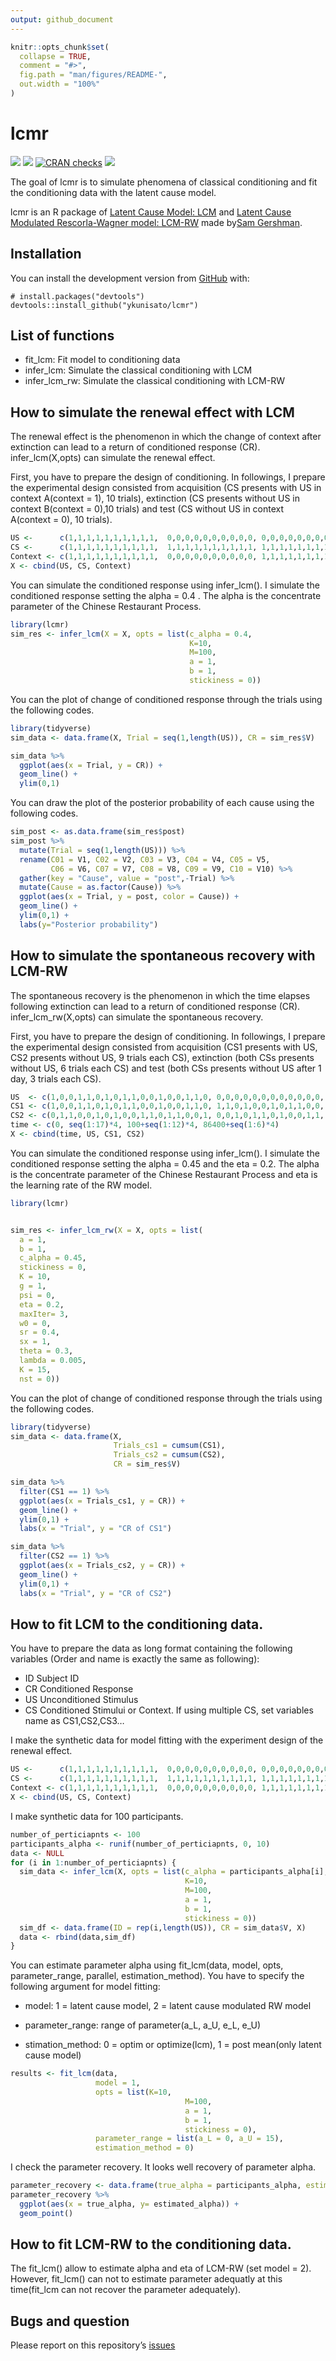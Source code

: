 ```yaml
---
output: github_document
---
```


<!-- README.md is generated from README.Rmd. Please edit that file -->

```r
knitr::opts_chunk$set(
  collapse = TRUE,
  comment = "#>",
  fig.path = "man/figures/README-",
  out.width = "100%"
)
```

# lcmr

<!-- badges: start -->
[![](https://img.shields.io/badge/devel%20version-0.3.0-blue.svg)](https://github.com/ykunisato/lcmr)
[![](https://img.shields.io/badge/lifecycle-experimental-orange.svg)](https://www.tidyverse.org/lifecycle/#experimental)
[![CRAN checks](https://cranchecks.info/badges/summary/lcmr)](https://cran.r-project.org/web/checks/check_results_lcmr.html)
[![](https://travis-ci.org/ykunisato/lcmr.svg?branch=master)](https://travis-ci.org/ykunisato/lcmr)
<!-- badges: end -->

The goal of lcmr is to simulate phenomena of classical conditioning and fit the conditioning data with the latent cause model. 

lcmr is an R package of [Latent Cause Model: LCM]( https://github.com/sjgershm/LCM) and [Latent Cause Modulated Rescorla-Wagner model: LCM-RW](https://github.com/sjgershm/memory-modification) made by[Sam Gershman](http://gershmanlab.webfactional.com/people/sam.html).


## Installation

You can install the development version from [GitHub](https://github.com/) with:

``` 
# install.packages("devtools")
devtools::install_github("ykunisato/lcmr")
```

## List of functions

- fit_lcm: Fit model to conditioning data
- infer_lcm: Simulate the classical conditioning with LCM
- infer_lcm_rw: Simulate the classical conditioning with LCM-RW


## How to simulate the renewal effect with LCM

The renewal effect is the phenomenon in which the change of context after extinction can lead to a return of conditioned response (CR). infer_lcm(X,opts) can simulate the renewal effect.

First, you have to prepare the design of conditioning. In followings, I prepare the experimental design consisted from acquisition (CS presents with US in context A(context = 1), 10 trials), extinction (CS presents without US in context B(context = 0),10 trials)  and test (CS without US in context A(context = 0), 10 trials).

```r
US <-      c(1,1,1,1,1,1,1,1,1,1,  0,0,0,0,0,0,0,0,0,0, 0,0,0,0,0,0,0,0,0,0)
CS <-      c(1,1,1,1,1,1,1,1,1,1,  1,1,1,1,1,1,1,1,1,1, 1,1,1,1,1,1,1,1,1,1)
Context <- c(1,1,1,1,1,1,1,1,1,1,  0,0,0,0,0,0,0,0,0,0, 1,1,1,1,1,1,1,1,1,1)
X <- cbind(US, CS, Context)
```

You can simulate the conditioned response using infer_lcm(). I simulate the conditioned response setting the alpha = 0.4 . The alpha is the concentrate parameter of the Chinese Restaurant Process.

```r
library(lcmr)
sim_res <- infer_lcm(X = X, opts = list(c_alpha = 0.4,
                                        K=10,
                                        M=100,
                                        a = 1,
                                        b = 1,
                                        stickiness = 0))
```

You can the plot of change of conditioned response through the trials using the following codes.

```r
library(tidyverse)
sim_data <- data.frame(X, Trial = seq(1,length(US)), CR = sim_res$V)

sim_data %>% 
  ggplot(aes(x = Trial, y = CR)) +
  geom_line() +
  ylim(0,1)
```

You can draw the plot of the posterior probability of each cause using the following codes.

```r
sim_post <- as.data.frame(sim_res$post) 
sim_post %>% 
  mutate(Trial = seq(1,length(US))) %>% 
  rename(C01 = V1, C02 = V2, C03 = V3, C04 = V4, C05 = V5,
         C06 = V6, C07 = V7, C08 = V8, C09 = V9, C10 = V10) %>% 
  gather(key = "Cause", value = "post",-Trial) %>%
  mutate(Cause = as.factor(Cause)) %>% 
  ggplot(aes(x = Trial, y = post, color = Cause)) +
  geom_line() +
  ylim(0,1) +
  labs(y="Posterior probability")
```


## How to simulate the spontaneous recovery with LCM-RW

The spontaneous recovery is the phenomenon in which the time elapses following extinction can lead to a return of conditioned response (CR). infer_lcm_rw(X,opts) can simulate the spontaneous recovery.

First, you have to prepare the design of conditioning. In followings, I prepare the experimental design consisted from acquisition (CS1 presents with US, CS2 presents without US, 9 trials each CS), extinction (both CSs presents without US, 6 trials each CS)  and test (both CSs presents without US after 1 day, 3 trials each CS).

```r
US  <- c(1,0,0,1,1,0,1,0,1,1,0,0,1,0,0,1,1,0, 0,0,0,0,0,0,0,0,0,0,0,0, 0,0,0,0,0,0)
CS1 <- c(1,0,0,1,1,0,1,0,1,1,0,0,1,0,0,1,1,0, 1,1,0,1,0,0,1,0,1,1,0,0, 1,0,0,1,1,0)
CS2 <- c(0,1,1,0,0,1,0,1,0,0,1,1,0,1,1,0,0,1, 0,0,1,0,1,1,0,1,0,0,1,1, 0,1,1,0,0,1)
time <- c(0, seq(1:17)*4, 100+seq(1:12)*4, 86400+seq(1:6)*4)
X <- cbind(time, US, CS1, CS2)
```

You can simulate the conditioned response using infer_lcm(). I simulate the conditioned response setting the alpha = 0.45 and the eta = 0.2. The alpha is the concentrate parameter of the Chinese Restaurant Process and eta is the learning rate of the RW model.

```r
library(lcmr)


sim_res <- infer_lcm_rw(X = X, opts = list(
  a = 1,
  b = 1,
  c_alpha = 0.45,
  stickiness = 0,
  K = 10,
  g = 1,
  psi = 0,
  eta = 0.2,
  maxIter= 3,
  w0 = 0,
  sr = 0.4,
  sx = 1,
  theta = 0.3,
  lambda = 0.005,
  K = 15,
  nst = 0))
```

You can the plot of change of conditioned response through the trials using the following codes.

```r
library(tidyverse)
sim_data <- data.frame(X,
                       Trials_cs1 = cumsum(CS1),
                       Trials_cs2 = cumsum(CS2),
                       CR = sim_res$V)

sim_data %>% 
  filter(CS1 == 1) %>% 
  ggplot(aes(x = Trials_cs1, y = CR)) +
  geom_line() +
  ylim(0,1) +
  labs(x = "Trial", y = "CR of CS1")

sim_data %>% 
  filter(CS2 == 1) %>% 
  ggplot(aes(x = Trials_cs2, y = CR)) +
  geom_line() +
  ylim(0,1) +
  labs(x = "Trial", y = "CR of CS2")
```


## How to fit LCM to the conditioning data.

You have to prepare the data as long format containing the following variables (Order and name is exactly the same as following):

- ID  Subject ID
- CR  Conditioned Response
- US  Unconditioned Stimulus
- CS  Conditioned Stimului or Context.  If using multiple CS, set variables name as CS1,CS2,CS3...

I make the synthetic data for model fitting with the experiment design of the renewal effect.

```r
US <-      c(1,1,1,1,1,1,1,1,1,1,  0,0,0,0,0,0,0,0,0,0, 0,0,0,0,0,0,0,0,0,0)
CS <-      c(1,1,1,1,1,1,1,1,1,1,  1,1,1,1,1,1,1,1,1,1, 1,1,1,1,1,1,1,1,1,1)
Context <- c(1,1,1,1,1,1,1,1,1,1,  0,0,0,0,0,0,0,0,0,0, 1,1,1,1,1,1,1,1,1,1)
X <- cbind(US, CS, Context)
```


I make synthetic data for 100 participants.

```r
number_of_perticiapnts <- 100
participants_alpha <- runif(number_of_perticiapnts, 0, 10)
data <- NULL
for (i in 1:number_of_perticiapnts) {
  sim_data <- infer_lcm(X, opts = list(c_alpha = participants_alpha[i],
                                       K=10,
                                       M=100,
                                       a = 1,
                                       b = 1,
                                       stickiness = 0))
  sim_df <- data.frame(ID = rep(i,length(US)), CR = sim_data$V, X)
  data <- rbind(data,sim_df)
}
```

You can estimate parameter alpha using fit_lcm(data, model, opts, parameter_range, parallel, estimation_method). You have to specify the following argument for model fitting:

- model: 1 = latent cause model, 2 = latent cause modulated RW model

- parameter_range:  range of parameter(a_L, a_U, e_L, e_U)

- stimation_method:  0 = optim or optimize(lcm), 1 = post mean(only latent cause model)

```r
results <- fit_lcm(data, 
                   model = 1, 
                   opts = list(K=10,
                                       M=100,
                                       a = 1,
                                       b = 1,
                                       stickiness = 0),
                   parameter_range = list(a_L = 0, a_U = 15),
                   estimation_method = 0)
```

I check the parameter recovery. It looks well recovery of parameter alpha.

```r
parameter_recovery <- data.frame(true_alpha = participants_alpha, estimated_alpha = results$parameters$alpha)
parameter_recovery %>% 
  ggplot(aes(x = true_alpha, y= estimated_alpha)) +
  geom_point()
```

## How to fit LCM-RW to the conditioning data.

The fit_lcm() allow to estimate alpha and eta of LCM-RW (set model = 2). However, fit_lcm() can not to estimate parameter adequatly at this time(fit_lcm can not recover the parameter adequately).


## Bugs and question

Please report on this repository's [issues](https://github.com/ykunisato/lcmr/issues)
